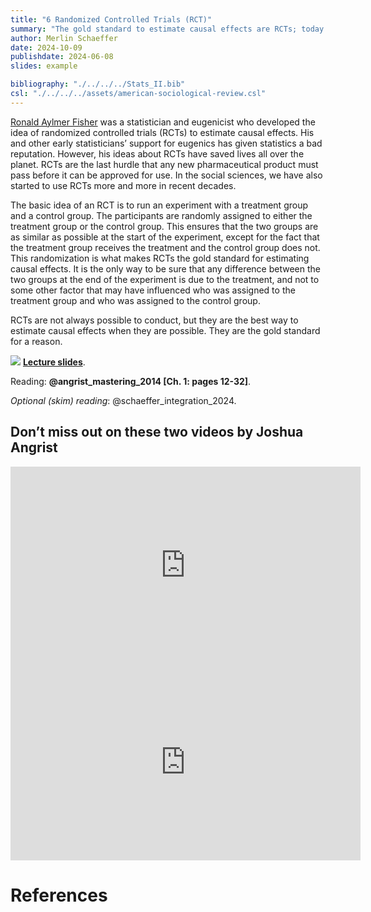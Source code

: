 ```yaml
---
title: "6 Randomized Controlled Trials (RCT)"
summary: "The gold standard to estimate causal effects are RCTs; today we learn why."
author: Merlin Schaeffer
date: 2024-10-09
publishdate: 2024-06-08
slides: example

bibliography: "./../../../Stats_II.bib"
csl: "./../../../assets/american-sociological-review.csl"
---
```

[Ronald Aylmer Fisher](https://en.wikipedia.org/wiki/Ronald_Fisher) was a statistician and eugenicist who developed the idea of randomized controlled trials (RCTs) to estimate causal effects. His and other early statisticians' support for eugenics has given statistics a bad reputation. However, his ideas about RCTs have saved lives all over the planet. RCTs are the last hurdle that any new pharmaceutical product must pass before it can be approved for use. In the social sciences, we have also started to use RCTs more and more in recent decades.

The basic idea of an RCT is to run an experiment with a treatment group and a control group. The participants are randomly assigned to either the treatment group or the control group. This ensures that the two groups are as similar as possible at the start of the experiment, except for the fact that the treatment group receives the treatment and the control group does not. This randomization is what makes RCTs the gold standard for estimating causal effects. It is the only way to be sure that any difference between the two groups at the end of the experiment is due to the treatment, and not to some other factor that may have influenced who was assigned to the treatment group and who was assigned to the control group.

RCTs are not always possible to conduct, but they are the best way to estimate causal effects when they are possible. They are the gold standard for a reason.

![](https://emj.bmj.com/content/emermed/20/2/164/F1.large.jpg)
[**Lecture slides**](/Lectures/6-RCTees/6-RCTees.html).

Reading: **@angrist_mastering_2014[Ch. 1:  pages 12-32]**.

*Optional (skim) reading*: @schaeffer_integration_2024.

## Don't miss out on these two videos by Joshua Angrist
<iframe width="560" height="315" src="https://www.youtube.com/embed/eGRd8jBdNYg" title="YouTube video player" frameborder="0" allow="accelerometer; autoplay; clipboard-write; encrypted-media; gyroscope; picture-in-picture" allowfullscreen></iframe>

<iframe width="560" height="315" src="https://www.youtube.com/embed/QqN3eke9jXg" title="YouTube video player" frameborder="0" allow="accelerometer; autoplay; clipboard-write; encrypted-media; gyroscope; picture-in-picture" allowfullscreen></iframe>
# References
